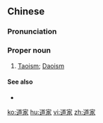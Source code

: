 ==Chinese==
{{zh-forms}}
{{wikipedia|lang=zh}}

===Pronunciation===
{{zh-pron
|m=dàojiā
|c=dou6 gaa1
|cat=pn
}}

===Proper noun===
{{zh-proper noun}}

# [[Taoism]]; [[Daoism]] {{gloss|as a philosophy}}

====See also====
* {{zh-l|道教}}

{{zh-cat|Philosophy}}

[[ko:道家]]
[[hu:道家]]
[[vi:道家]]
[[zh:道家]]